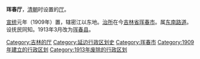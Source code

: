 '''珲春厅'''，[[清朝|清朝]]时设置的[[厅_(清朝)|厅]]。

[[宣统|宣统]]元年（1909年）置，辖密江以东地。[[治所|治所]]在今[[吉林省|吉林省]][[珲春市|珲春市]]。属[[东南路道|东南路道]]。设抚民同知。1913年3月改为[[珲春县|珲春县]]。 

{{清朝吉林省行政區劃|nocat}}
{{清朝行政区划小作品}}
{{DEFAULTSORT:H}}
[[Category:吉林的厅|Category:吉林的厅]]
[[Category:延边行政区划史|Category:延边行政区划史]]
[[Category:珲春市|Category:珲春市]]
[[Category:1909年建立的行政区划|Category:1909年建立的行政区划]]
[[Category:1913年废除的行政区划|Category:1913年废除的行政区划]]